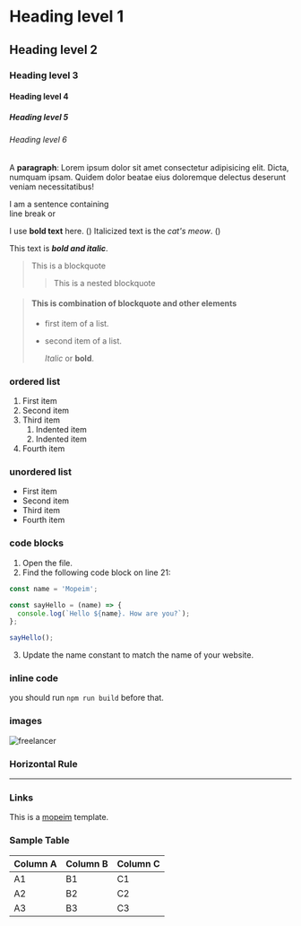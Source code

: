 # Heading level 1

## Heading level 2

### Heading level 3

#### Heading level 4

##### Heading level 5

###### Heading level 6

A **paragraph**: Lorem ipsum dolor sit amet consectetur adipisicing elit. Dicta, numquam ipsam. Quidem dolor beatae eius doloremque delectus deserunt veniam necessitatibus!

I am a sentence containing  
line break or <br>

I use **bold text** here. (<strong></strong>)
Italicized text is the _cat's meow_. (<em></em>)

This text is **_bold and italic_**.

> This is a blockquote
>
> > This is a nested blockquote

> #### This is combination of blockquote and other elements
>
> - first item of a list.
> - second item of a list.
>
>   _Italic_ or **bold**.

### ordered list

1. First item
2. Second item
3. Third item
   1. Indented item
   2. Indented item
4. Fourth item

### unordered list

- First item
- Second item
- Third item
- Fourth item

### code blocks

1.  Open the file.
2.  Find the following code block on line 21:

```jsx
const name = 'Mopeim';

const sayHello = (name) => {
  console.log(`Hello ${name}. How are you?`);
};

sayHello();
```

3.  Update the name constant to match the name of your website.

### inline code

you should run `npm run build` before that.

### images

![freelancer](/sections/freelancer-male.svg)

### Horizontal Rule

---

### Links

This is a [mopeim](https://mopeim.com) template.

### Sample Table

| Column A | Column B | Column C |
| -------- | -------- | -------- |
| A1       | B1       | C1       |
| A2       | B2       | C2       |
| A3       | B3       | C3       |
